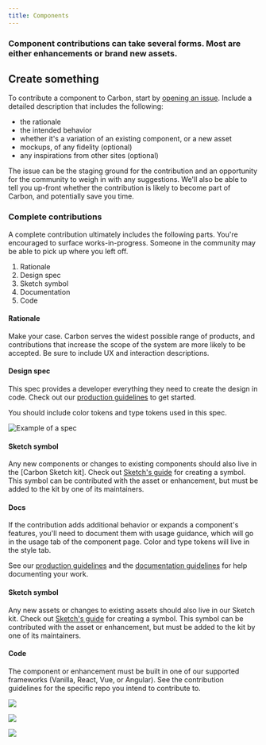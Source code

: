 ```yaml
---
title: Components
---
```


### Component contributions can take several forms. Most are either enhancements or brand new assets.

## Create something

To contribute a component to Carbon, start by [opening an issue](https://github.com/carbon-design-system/carbon/issues/new?assignees=&labels=type%3A+enhancement+%F0%9F%92%A1&template=feature-request-or-enhancement.md&title=). Include a detailed description that includes the following:
* the rationale
* the intended behavior
* whether it's a variation of an existing component, or a new asset
* mockups, of any fidelity (optional)
* any inspirations from other sites (optional)

The issue can be the staging ground for the contribution and an opportunity for the community to weigh in with any suggestions. We'll also be able to tell you up-front whether the contribution is likely to become part of Carbon, and potentially save you time. 

### Complete contributions

A complete contribution ultimately includes the following parts. You're encouraged to surface works-in-progress. Someone in the community may be able to pick up where you left off.

1. Rationale
1. Design spec
1. Sketch symbol
1. Documentation
1. Code

#### Rationale

Make your case. Carbon serves the widest possible range of products, and contributions that increase the scope of the system are more likely to be accepted. Be sure to include UX and interaction descriptions.

#### Design spec

This spec provides a developer everything they need to create the design in code. Check out our [production guidelines](https://github.com/carbon-design-system/carbon-website/wiki/Production-guidelines#spec-guidelines) to get started.

You should include color tokens and type tokens used in this spec.

<ImageComponent caption="Example of a spec" cols="8">

![Example of a spec](images/spec.png)

</ImageComponent>

#### Sketch symbol

Any new components or changes to existing components should also live in the [Carbon Sketch kit]. Check out [Sketch's guide](https://www.sketch.com/docs/symbols/creating-symbols/) for creating a symbol. This symbol can be contributed with the asset or enhancement, but must be added to the kit by one of its maintainers.

#### Docs

If the contribution adds additional behavior or expands a component's features, you'll need to document them with usage guidance, which will go in the usage tab of the component page. Color and type tokens will live in the style tab. 

See our [production guidelines](https://github.com/carbon-design-system/carbon-website/wiki/Production-guidelines#spec-guidelines) and the [documentation guidelines](/contribute/documentation) for help documenting your work.

#### Sketch symbol

Any new assets or changes to existing assets should also live in our Sketch kit. Check out [Sketch's guide](https://www.sketch.com/docs/symbols/creating-symbols/) for creating a symbol. This symbol can be contributed with the asset or enhancement, but must be added to the kit by one of its maintainers.

#### Code

The component or enhancement must be built in one of our supported frameworks (Vanilla, React, Vue, or Angular). See the contribution guidelines for the specific repo you intend to contribute to.

<Row className="tile--group">
<Column offsetLg="4" colMd="4" colLg="4" noGutterSm>
    <ClickableTile
      title="Contribute to Carbon Components React"
      href="https://github.com/carbon-design-system/carbon/blob/master/.github/CONTRIBUTING.md"
      type="resource">

![](/images/github-icon.png)

  </ClickableTile>
</Column>
<Column colLg="4" noGutterSm>
  <ClickableTile
    title="Contribute to Carbon Components Angular"
    href="https://github.com/IBM/carbon-components-angular/blob/master/README.md#contributing"
    type="resource">

![](/images/github-icon.png)

  </ClickableTile>
  
</Column>

<Column offsetLg="4" colMd="4" colLg="4" noGutterSm>
    <ClickableTile
      title="Contribute to Carbon Components Vue"
      href="https://github.com/carbon-design-system/carbon-components-vue/blob/master/.github/CONTRIBUTING.md"
      type="resource">

![](/images/github-icon.png)

  </ClickableTile>
</Column>
</Row>
